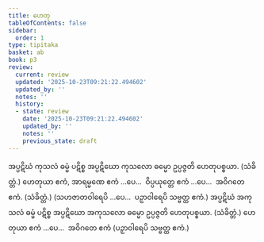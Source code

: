 ```yaml
---
title: ဟေတု
tableOfContents: false
sidebar:
  order: 1
type: tipitaka
basket: ab
book: p3
review:
  current: review
  updated: '2025-10-23T09:21:22.494602'
  updated_by: ''
  notes: ''
  history:
  - state: review
    date: '2025-10-23T09:21:22.494602'
    updated_by: ''
    notes: ''
    previous_state: draft
---
```



<ReviewStatus review={frontmatter.review} showDetails={true} />

<HypothesisAnnotation frontmatter={frontmatter} />

<DynamicBreadcrumb />

<Division number="23" book="p3" e="ch" v="39" p="351">

<Paragraph number="1516" book="p3">
အပ္ပဋိဃံ ကုသလံ ဓမ္မံ ပဋိစ္စ အပ္ပဋိဃော ကုသလော ဓမ္မော ဥပ္ပဇ္ဇတိ ဟေတုပစ္စယာ. (သံခိတ္တံ.)
</Paragraph>

</Division>
<Division number="24" book="p3" e="ch" v="39" p="352">

<Paragraph number="1517" book="p3">
ဟေတုယာ ဧကံ, အာရမ္မဏေ ဧကံ …ပေ…  ဝိပ္ပယုတ္တေ ဧကံ …ပေ…  အဝိဂတေ ဧကံ. (သံခိတ္တံ.)
</Paragraph>

<Paragraph number="1518" book="p3">
(သဟဇာတဝါရေပိ …ပေ…  ပဉှာဝါရေပိ သဗ္ဗတ္ထ ဧကံ.)
</Paragraph>

</Division>
<Division number="25" book="p3" e="ch" v="39" p="352">

<Paragraph number="1519" book="p3">
အပ္ပဋိဃံ အကုသလံ ဓမ္မံ ပဋိစ္စ အပ္ပဋိဃော အကုသလော ဓမ္မော ဥပ္ပဇ္ဇတိ ဟေတုပစ္စယာ. (သံခိတ္တံ.)
</Paragraph>

<Paragraph number="1520" book="p3">
ဟေတုယာ ဧကံ …ပေ…  အဝိဂတေ ဧကံ (ပဉှာဝါရေပိ သဗ္ဗတ္ထ ဧကံ.)
</Paragraph>
</Division>